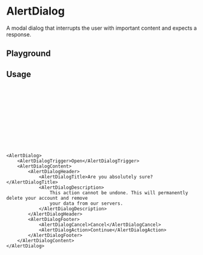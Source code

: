 
<Meta of={AlertDialogStories} />

# AlertDialog

A modal dialog that interrupts the user with important content and expects a response.

## Playground

<Canvas of={AlertDialogStories.Default} />
<Controls of={AlertDialogStories.Default} />

## Usage

```ts
import {
    AlertDialog,
    AlertDialogAction,
    AlertDialogCancel,
    AlertDialogContent,
    AlertDialogDescription,
    AlertDialogFooter,
    AlertDialogHeader,
    AlertDialogTitle,
    AlertDialogTrigger,
} from '@eteon/ui';
```

```tsx
<AlertDialog>
    <AlertDialogTrigger>Open</AlertDialogTrigger>
    <AlertDialogContent>
        <AlertDialogHeader>
            <AlertDialogTitle>Are you absolutely sure?</AlertDialogTitle>
            <AlertDialogDescription>
                This action cannot be undone. This will permanently delete your account and remove
                your data from our servers.
            </AlertDialogDescription>
        </AlertDialogHeader>
        <AlertDialogFooter>
            <AlertDialogCancel>Cancel</AlertDialogCancel>
            <AlertDialogAction>Continue</AlertDialogAction>
        </AlertDialogFooter>
    </AlertDialogContent>
</AlertDialog>
```

